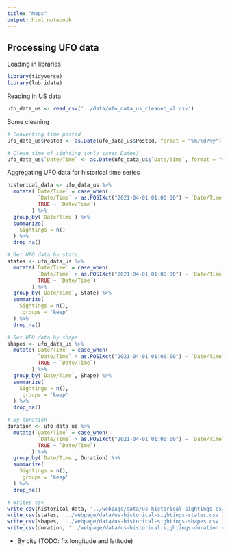 ```yaml
---
title: "Maps"
output: html_notebook
---
```


## Processing UFO data

Loading in libraries

```r
library(tidyverse)
library(lubridate)
```

Reading in US data

```r
ufo_data_us <- read_csv('../data/ufo_data_us_cleaned_v2.csv')
```

Some cleaning

```r
# Converting time posted
ufo_data_us$Posted <- as.Date(ufo_data_us$Posted, format = "%m/%d/%y")

# Clean time of sighting (only saves Dates)
ufo_data_us$`Date/Time` <- as.Date(ufo_data_us$`Date/Time`, format = "%m/%d/%y %H:%M")
```

Aggregating UFO data for historical time series

```r
historical_data <- ufo_data_us %>%
  mutate(`Date/Time` = case_when(
          `Date/Time` > as.POSIXct("2021-04-01 01:00:00") ~ `Date/Time` - years(100),
          TRUE ~ `Date/Time`)
        ) %>% 
  group_by(`Date/Time`) %>% 
  summarize(
    Sightings = n()
  ) %>% 
  drop_na()

# Get UFO data by state
states <- ufo_data_us %>% 
  mutate(`Date/Time` = case_when(
          `Date/Time` > as.POSIXct("2021-04-01 01:00:00") ~ `Date/Time` - years(100),
          TRUE ~ `Date/Time`)
        ) %>% 
  group_by(`Date/Time`, State) %>% 
  summarize(
    Sightings = n(),
    .groups = 'keep'
  ) %>% 
  drop_na()

# Get UFO data by shape
shapes <- ufo_data_us %>% 
  mutate(`Date/Time` = case_when(
          `Date/Time` > as.POSIXct("2021-04-01 01:00:00") ~ `Date/Time` - years(100),
          TRUE ~ `Date/Time`)
        ) %>% 
  group_by(`Date/Time`, Shape) %>% 
  summarize(
    Sightings = n(),
    .groups = 'keep'
  ) %>% 
  drop_na()

# By duration
duration <- ufo_data_us %>% 
  mutate(`Date/Time` = case_when(
          `Date/Time` > as.POSIXct("2021-04-01 01:00:00") ~ `Date/Time` - years(100),
          TRUE ~ `Date/Time`)
        ) %>% 
  group_by(`Date/Time`, Duration) %>% 
  summarize(
    Sightings = n(),
    .groups = 'keep'
  ) %>% 
  drop_na()

# Writes csv
write_csv(historical_data, '../webpage/data/us-historical-sightings.csv')
write_csv(states, '../webpage/data/us-historical-sightings-states.csv')
write_csv(shapes, '../webpage/data/us-historical-sightings-shapes.csv')
write_csv(duration, '../webpage/data/us-historical-sightings-duration.csv')
```

- By city (TODO: fix longitude and latitude)
